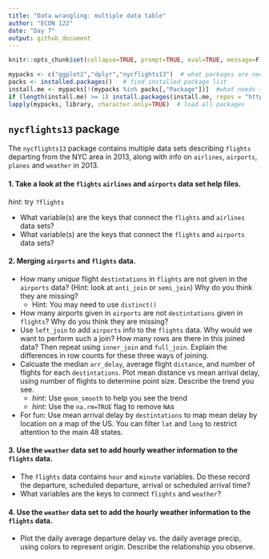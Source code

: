 ```yaml
---
title: "Data wrangling: multiple data table"
author: "ECON 122"
date: "Day 7"
output: github_document
---
```


```r
knitr::opts_chunk$set(collapse=TRUE, prompt=TRUE, eval=TRUE, message=F, include=T,comment=NULL)
```

```r
mypacks <- c("ggplot2","dplyr","nycflights13")  # what packages are needed?
packs <- installed.packages()   # find installed package list
install.me <- mypacks[!(mypacks %in% packs[,"Package"])]  #what needs to be installed?
if (length(install.me) >= 1) install.packages(install.me, repos = "http://cran.us.r-project.org")   # install (if needed)
lapply(mypacks, library, character.only=TRUE)  # load all packages
```

## `nycflights13` package
The `nycflights13` package contains multiple data sets describing `flights` departing from the NYC area in 2013, along with info on `airlines`, `airports`, `planes` and `weather` in 2013. 

#### 1. Take a look at the `flights` `airlines` and `airports` data set help files. 
*hint*: try `?flights` 

- What variable(s) are the keys that connect the `flights` and `airlines` data sets?
- What variable(s) are the keys that connect the `flights` and `airports` data sets?


#### 2. Merging  `airports` and `flights` data. 

- How many *unique* flight `destintations` in `flights` are not given in the `airports` data? (Hint: look at `anti_join` or `semi_join`) Why do you think they are missing?
  - Hint: You may need to use `distinct()`
- How many airports given in `airports` are not `destintations` given in `flights`? Why do you think they are missing? 
- Use `left_join` to add `airports` info to the `flights` data. Why would we want to perform such a join? How many rows are there in this joined data? Then repeat using `inner_join` and `full_join`. Explain the differences in row counts for these three ways of joining.
- Calcuate the median `arr_delay`, average flight `distance`, and number of flights for each `destintations`. Plot mean distance vs mean arrival delay, using number of flights to determine point size. Describe the trend you see.
  - *hint*: Use `geom_smooth` to help you see the trend
  - *hint*: Use the `na.rm=TRUE` flag to remove `NA`s
- For fun: Use mean arrival delay by `destintations` to map mean delay by location on a map of the US. You can filter `lat` and `long` to restrict attention to the main 48 states. 

#### 3. Use the `weather` data set to add hourly weather information to the `flights` data. 

- The `flights` data contains `hour` and `minute` variables. Do these record the departure, scheduled departure, arrival or scheduled arrival time?
- What variables are the keys to connect `flights` and `weather`?

#### 4. Use the `weather` data set to add the hourly weather information to the `flights` data. 

- Plot the daily average departure delay vs. the daily average precip, using colors to represent origin. Describe the relationship you observe.


